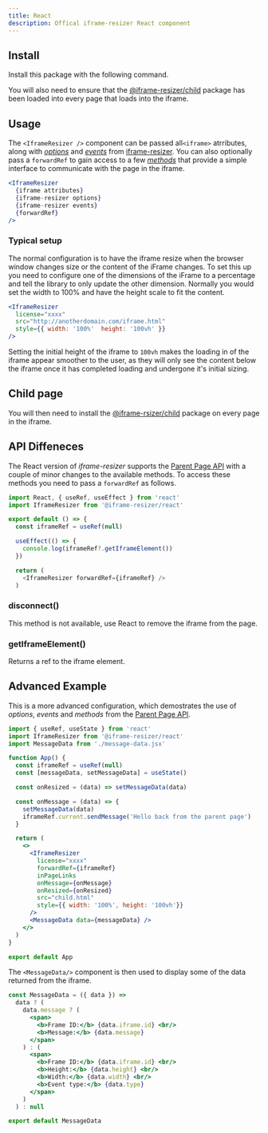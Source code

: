 ```yaml
---
title: React
description: Offical iframe-resizer React component
---
```



## Install

Install this package with the following command.

<Install package="@iframe-resizer/react" />

You will also need to ensure that the [@iframe-resizer/child](../../setup/#child-page-setup)
package has been loaded into every page that loads into the iframe.

## Usage

The `<IframeResizer />` component can be passed all`<iframe>` atrributes, along with
_[options](https://github.com/davidjbradshaw/iframe-resizer/blob/master/docs/parent_page/options.md)_
and _[events](https://github.com/davidjbradshaw/iframe-resizer/blob/master/docs/parent_page/events.md)_
from [iframe-resizer](https://github.com/davidjbradshaw/iframe-resizer). You can also
optionally pass a `forwardRef` to gain access to a few
_[methods](https://github.com/davidjbradshaw/iframe-resizer/blob/master/docs/parent_page/methods.md)_
that provide a simple interface to communicate with the page in the iframe.

```jsx
<IframeResizer
  {iframe attributes}
  {iframe-resizer options}
  {iframe-resizer events}
  {forwardRef}
/>
```

### Typical setup

The normal configuration is to have the iframe resize when the browser window changes
size or the content of the iFrame changes. To set this up you need to configure one
of the dimensions of the iFrame to a percentage and tell the library to only update
the other dimension. Normally you would set the width to 100% and have the height
scale to fit the content.

```jsx
<IframeResizer
  license="xxxx"
  src="http://anotherdomain.com/iframe.html"
  style={{ width: '100%'  height: '100vh' }}
/>
```

Setting the initial height of the iframe to `100vh` makes the loading in of
the iframe appear smoother to the user, as they will only see the content
below the iframe once it has completed loading and undergone it's initial
sizing.

<License />

## Child page

You will then need to install the [@iframe-rsizer/child](../../setup/#child-page-setup)
package on every page in the iframe.

## API Diffeneces

The React version of _iframe-resizer_ supports the [Parent Page API](../../parent) with
a couple of minor changes to the available methods. To access these methods you need to
pass a `forwardRef` as follows.

```js
import React, { useRef, useEffect } from 'react'
import IframeResizer from '@iframe-resizer/react'

export default () => {
  const iframeRef = useRef(null)

  useEffect(() => {
    console.log(iframeRef?.getIframeElement())
  })

  return (
    <IframeResizer forwardRef={iframeRef} />
  )
```

### disconnect()

This method is not available, use React to remove the iframe from the page.

### getIframeElement()

Returns a ref to the iframe element.

## Advanced Example

This is a more advanced configuration, which demostrates the use of
_options_, _events_ and _methods_ from the [Parent Page API](../../api/parent).

```jsx
import { useRef, useState } from 'react'
import IframeResizer from '@iframe-resizer/react'
import MessageData from './message-data.jsx'

function App() {
  const iframeRef = useRef(null)
  const [messageData, setMessageData] = useState()

  const onResized = (data) => setMessageData(data)

  const onMessage = (data) => {
    setMessageData(data)
    iframeRef.current.sendMessage('Hello back from the parent page')
  }

  return (
    <>
      <IframeResizer
        license="xxxx"
        forwardRef={iframeRef}
        inPageLinks
        onMessage={onMessage}
        onResized={onResized}
        src="child.html"
        style={{ width: '100%', height: '100vh'}}
      />
      <MessageData data={messageData} />
    </>
  )
}

export default App
```

The `<MessageData/>` component is then used to display some of the data returned from the iframe.

```jsx
const MessageData = ({ data }) =>
  data ? (
    data.message ? (
      <span>
        <b>Frame ID:</b> {data.iframe.id} <br/>
        <b>Message:</b> {data.message}
      </span>
    ) : (
      <span>
        <b>Frame ID:</b> {data.iframe.id} <br/>
        <b>Height:</b> {data.height} <br/>
        <b>Width:</b> {data.width} <br/>
        <b>Event type:</b> {data.type}
      </span>
    )
  ) : null

export default MessageData
```
